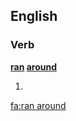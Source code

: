 ==English==

===Verb===
'''[[ran]] [[around]]'''

# {{simple past of|run around}}

[[fa:ran around]]